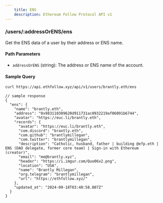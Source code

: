 ```yaml
---
    title: ENS
    description: Ethereum Follow Protocol API v1
---
```


### /users/\:addressOrENS/ens
Get the ENS data of a user by their address or ENS name. 

#### Path Parameters
- `addressOrENS` (string): The address or ENS name of the account.

#### Sample Query
```sh
curl https://api.ethfollow.xyz/api/v1/users/brantly.eth/ens
```

```jsonc
// sample response
{
  "ens": {
    "name": "brantly.eth",
    "address": "0x983110309620d911731ac0932219af06091b6744",
    "avatar": "https://euc.li/brantly.eth",
    "records": {
      "avatar": "https://euc.li/brantly.eth",
      "com.discord": "brantly.eth",
      "com.github": "brantlymillegan",
      "com.twitter": "brantlymillegan",
      "description": "Catholic, husband, father | building @efp.eth | ENS (DAO delegate, former core team) | Sign-in with Ethereum (creator)",
      "email": "me@brantly.xyz",
      "header": "https://i.imgur.com/Quo06x2.png",
      "location": "USA",
      "name": "Brantly Millegan",
      "org.telegram": "brantlymillegan",
      "url": "https://ethfollow.xyz/"
    },
    "updated_at": "2024-09-18T03:40:58.807Z"
  }
}
```